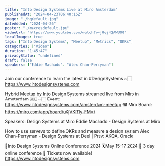 ```yaml
---
title: "Into Design Systems Live at Miro Amsterdam"
publishedAt: "2024-04-23T06:40:16Z"
image: "./hqdefault.jpg"
dateAdded: "2024-04-26"
poster: "./maxresdefault.jpg"
videoUrl: "https://www.youtube.com/watch?v=j0ej42AWUO0"
localImages: true
tags: ["Into Design Systems", "Meetup", "Metrics", "OKRs"]
categories: ["Video"]
duration: "1:45:47"
privacyStatus: "undefined"
draft: false
speakers: ["Eddie Machado", "Alex Chan-Perryman"]
---
```

Join our conference to learn the latest in #DesignSystems 👉🏻 https://www.intodesignsystems.com

Hybrid Meetup by Into Design Systems streamed live from Miro in Amsterdam 🇳🇱
👉🏻 Event: https://www.intodesignsystems.com/amsterdam-meetup
🖼️ Miro Board: https://miro.com/app/board/uXjVKR1y-FM=/

Speakers:
Design Systems at Miro
Eddie Machado - Design Systems at Miro

How to use surveys to define OKRs and measure a design system
Alex Chan-Perryman - Design Systems at Deel | Prev: AKQA, Oracle

📐Into Design Systems Online Conference 2024
🗓️May 15-17 2024
🚀 3 day online conference
🎫 Tickets now available! 
https://www.intodesignsystems.com
